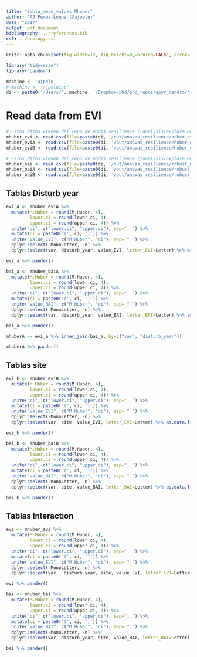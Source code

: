 ```yaml
---
title: "tabla_mean_values Mhuber"
author: "AJ Perez-Luque (@ajpelu)"
date: "2017"
output: pdf_document
bibliography: ../references.bib 
csl: ../ecology.csl
---
```


```r
knitr::opts_chunk$set(fig.width=12, fig.height=8,warning=FALSE, error=TRUE, message=FALSE)
```

```r
library("tidyverse")
library("pander")
```


```r
machine <- 'ajpelu'
# machine <- 'ajpeluLap'
di <- paste0('/Users/', machine, '/Dropbox/phd/phd_repos/qpyr_dendro/', sep='')
```


# Read data from EVI 

```r
# Estos datos vienen del repo de modis_resilience (/analysis/explore_Resilience.Rmd)
mhuber_evi <- read.csv(file=paste0(di, '/out/anovas_resilience/huber_evi/robust_mhuber.csv'), header = TRUE, sep=",")
mhuber_eviA <- read.csv(file=paste0(di, '/out/anovas_resilience/huber_evi/robust_mhuber_a.csv'), header = TRUE, sep=",")
mhuber_eviB <- read.csv(file=paste0(di, '/out/anovas_resilience/huber_evi/robust_mhuber_b.csv'), header = TRUE, sep=",")
```


```r
# Estos datos vienen del repo de modis_resilience (/analysis/explore_Resilience.Rmd)
mhuber_bai <- read.csv(file=paste0(di, '/out/anovas_resilience/robust_mhuber.csv'), header = TRUE, sep=",")
mhuber_baiA <- read.csv(file=paste0(di, '/out/anovas_resilience/robust_mhuber_a.csv'), header = TRUE, sep=",")
mhuber_baiB <- read.csv(file=paste0(di, '/out/anovas_resilience/robust_mhuber_b.csv'), header = TRUE, sep=",")
```


## Tablas Disturb year  
```r
evi_a <- mhuber_eviA %>% 
  mutate(M.Huber = round(M.Huber, 4),
         lower.ci = round(lower.ci, 4),
         upper.ci = round(upper.ci, 4)) %>% 
  unite("ci", c("lower.ci", "upper.ci"), sep=", ") %>% 
  mutate(ci = paste0('(', ci, ')')) %>% 
  unite("value_EVI", c("M.Huber", "ci"), sep= " ") %>%
  dplyr::select(-MonoLetter, -n) %>% 
  dplyr::select(var, disturb_year, value_EVI, letter_EVI=Letter) %>% as.data.frame() 

evi_a %>% pander() 

bai_a <- mhuber_baiA %>% 
  mutate(M.Huber = round(M.Huber, 4),
         lower.ci = round(lower.ci, 4),
         upper.ci = round(upper.ci, 4)) %>% 
  unite("ci", c("lower.ci", "upper.ci"), sep=", ") %>% 
  mutate(ci = paste0('(', ci, ')')) %>% 
  unite("value_BAI", c("M.Huber", "ci"), sep= " ") %>%
  dplyr::select(-MonoLetter, -n) %>% 
  dplyr::select(var, disturb_year, value_BAI, letter_BAI=Letter) %>% as.data.frame() 

bai_a %>% pander() 

mhuberA <- evi_a %>% inner_join(bai_a, by=c("var", "disturb_year"))

mhuberA %>% pander() 
```


## Tablas site
```r
evi_b <- mhuber_eviB %>% 
  mutate(M.Huber = round(M.Huber, 4),
         lower.ci = round(lower.ci, 4),
         upper.ci = round(upper.ci, 4)) %>% 
  unite("ci", c("lower.ci", "upper.ci"), sep=", ") %>% 
  mutate(ci = paste0('(', ci, ')')) %>% 
  unite("value_EVI", c("M.Huber", "ci"), sep= " ") %>%
  dplyr::select(-MonoLetter, -n) %>% 
  dplyr::select(var, site, value_EVI, letter_EVI=Letter) %>% as.data.frame() 

evi_b %>% pander() 

bai_b <- mhuber_baiB %>% 
  mutate(M.Huber = round(M.Huber, 4),
         lower.ci = round(lower.ci, 4),
         upper.ci = round(upper.ci, 4)) %>% 
  unite("ci", c("lower.ci", "upper.ci"), sep=", ") %>% 
  mutate(ci = paste0('(', ci, ')')) %>% 
  unite("value_BAI", c("M.Huber", "ci"), sep= " ") %>%
  dplyr::select(-MonoLetter, -n) %>% 
  dplyr::select(var, site, value_BAI, letter_BAI=Letter) %>% as.data.frame() 

bai_b %>% pander() 

```

## Tablas Interaction
```r
evi <- mhuber_evi %>% 
  mutate(M.Huber = round(M.Huber, 4),
         lower.ci = round(lower.ci, 4),
         upper.ci = round(upper.ci, 4)) %>% 
  unite("ci", c("lower.ci", "upper.ci"), sep=", ") %>% 
  mutate(ci = paste0('(', ci, ')')) %>% 
  unite("value_EVI", c("M.Huber", "ci"), sep= " ") %>%
  dplyr::select(-MonoLetter, -n) %>% 
  dplyr::select(var,  disturb_year, site, value_EVI, letter_EVI=Letter) %>% as.data.frame() 

evi %>% pander() 

bai <- mhuber_bai %>% 
  mutate(M.Huber = round(M.Huber, 4),
         lower.ci = round(lower.ci, 4),
         upper.ci = round(upper.ci, 4)) %>% 
  unite("ci", c("lower.ci", "upper.ci"), sep=", ") %>% 
  mutate(ci = paste0('(', ci, ')')) %>% 
  unite("value_BAI", c("M.Huber", "ci"), sep= " ") %>%
  dplyr::select(-MonoLetter, -n) %>% 
  dplyr::select(var, disturb_year, site, value_BAI, letter_BAI=Letter) %>% as.data.frame() 

bai %>% pander() 
```
